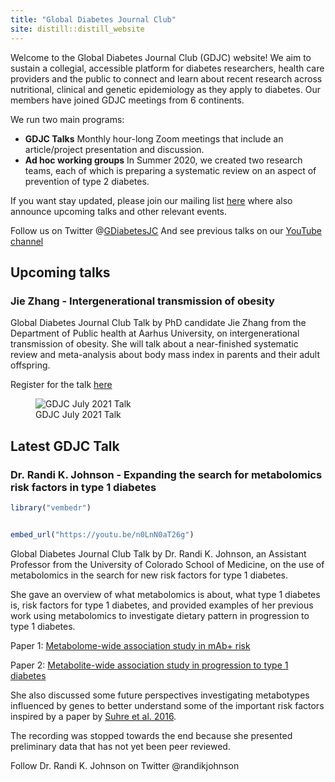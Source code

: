 ```yaml
---
title: "Global Diabetes Journal Club"
site: distill::distill_website
---
```


Welcome to the Global Diabetes Journal Club (GDJC) website! We aim to sustain a collegial, accessible platform for diabetes researchers, health care providers and the public to connect and learn about recent research across nutritional, clinical and genetic epidemiology as they apply to diabetes. Our members have joined GDJC meetings from 6 continents. 

We run two main programs:

  - **GDJC Talks** Monthly hour-long Zoom meetings that include an article/project presentation and discussion. 
  - **Ad hoc working groups** In Summer 2020, we created two research teams, each of which is preparing a systematic review on an aspect of prevention of type 2 diabetes. 
  
If you want stay updated, please join our mailing list [here](https://groups.google.com/g/global-diabetes-journal-club) where also announce upcoming talks and other relevant events.

Follow us on Twitter @[GDiabetesJC](https://twitter.com/gdiabetesjc)
And see previous talks on our [YouTube channel](https://www.youtube.com/channel/UCdBbu7haaggcoJqmhEx8cdg)

## Upcoming talks

### Jie Zhang - Intergenerational transmission of obesity

Global Diabetes Journal Club Talk by PhD candidate Jie Zhang from the Department of Public health at Aarhus University, on intergenerational transmission of obesity. She will talk about a near-finished systematic review and meta-analysis about body mass index in parents and their adult offspring.

Register for the talk [here](https://bit.ly/3Dd85IG)

![GDJC July 2021 Talk](images/october_2021_jie.png)


## Latest GDJC Talk

### Dr. Randi K. Johnson - Expanding the search for metabolomics risk factors in type 1 diabetes
```r

library("vembedr")


embed_url("https://youtu.be/n0LnN0aT26g")

```

Global Diabetes Journal Club Talk by Dr. Randi K. Johnson, an Assistant Professor from the University of Colorado School of Medicine, on the use of metabolomics in the search for new risk factors for type 1 diabetes.

She gave an overview of what metabolomics is about, what type 1 diabetes is, risk factors for type 1 diabetes, and provided examples of her previous work using metabolomics to investigate dietary pattern in progression to type 1 diabetes.

Paper 1: [Metabolome-wide association study in mAb+ risk](https://pubmed.ncbi.nlm.nih.gov/31616039/)

Paper 2: [Metabolite-wide association study in progression to type 1 diabetes](https://pubmed.ncbi.nlm.nih.gov/32686271/)

She also discussed some future perspectives investigating metabotypes influenced by genes to better understand some of the important risk factors inspired by a paper by [Suhre et al. 2016](https://pubmed.ncbi.nlm.nih.gov/26432701/).

The recording was stopped towards the end because she presented preliminary data that has not yet been peer reviewed.

Follow Dr. Randi K. Johnson on Twitter @randikjohnson